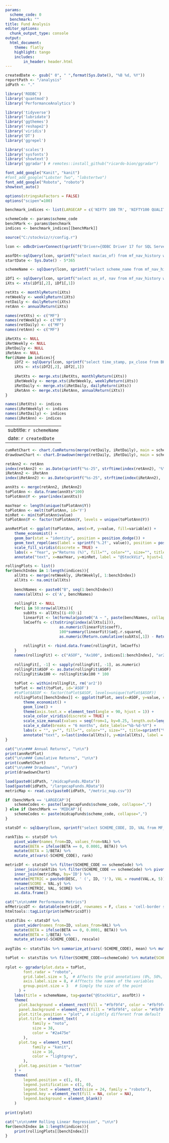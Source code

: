 ```yaml
---
params:
  scheme_code: 0
  benchmark: ""
title: Fund Analysis
editor_options:
  chunk_output_type: console
output: 
  html_document:
    theme: flatly
    highlight: tango
    includes:
        in_header: header.html
---
```


```r
createdDate <- gsub(" 0", " ",format(Sys.Date(), "%B %d, %Y"))
reportPath <- "/analysis"
idPath <- "."

library('RODBC')
library('quantmod')
library('PerformanceAnalytics')

library('tidyverse')
library('lubridate')
library('ggthemes')
library('reshape2')
library('viridis')
library('DT')
library('ggrepel')

library('scales')
library('sysfonts')
library('showtext')
library('ggradar') # remotes::install_github("ricardo-bion/ggradar")

font_add_google("Kanit", "kanit")
#font_add_google("Lobster Two", "lobstertwo")
font_add_google("Roboto", "roboto")
showtext_auto()

options(stringsAsFactors = FALSE)
options("scipen"=100)

benchmark_indices <- list(LARGECAP = c('NIFTY 100 TR', 'NIFTY100 QUALITY 30 TR', 'NIFTY500 VALUE 50 TR'), MIDCAP = c('NIFTY MIDCAP 150 TR', 'NIFTY MIDCAP150 QUALITY 50 TR', 'NIFTY500 VALUE 50 TR'))

schemeCode <- params$scheme_code
benchMark <- params$benchmark
indices <- benchmark_indices[[benchMark]]

source("C:/stockviz/r/config.r")

lcon <- odbcDriverConnect(sprintf("Driver={ODBC Driver 17 for SQL Server};Server=%s;Database=%s;Uid=%s;Pwd=%s;", ldbserver, ldbname, ldbuser, ldbpassword), case = "nochange", believeNRows = TRUE)

asofDt<-sqlQuery(lcon, sprintf("select max(as_of) from mf_nav_history where scheme_code=%s", schemeCode))[[1]]
startDate <- Sys.Date() - 5*365

schemeName <- sqlQuery(lcon, sprintf("select scheme_name from mf_nav_history where scheme_code=%s and as_of='%s'", schemeCode, asofDt))[[1]]

iDf1 <- sqlQuery(lcon, sprintf("select as_of, nav from mf_nav_history where scheme_code=%s and as_of >= '%s' and as_of <= '%s'", schemeCode, startDate, asofDt))
iXts <- xts(iDf1[,2], iDf1[,1])

retXts <- monthlyReturn(iXts)
retWeekly <- weeklyReturn(iXts)
retDaily <- dailyReturn(iXts)
retAnn <- annualReturn(iXts)

names(retXts) <- c("MF")
names(retWeekly) <- c("MF")
names(retDaily) <- c("MF")
names(retAnn) <- c("MF")

iRetXts <- NULL
iRetWeekly <- NULL
iRetDaily <- NULL
iRetAnn <- NULL
for(iName in indices){
	iDf2 <- sqlQuery(lcon, sprintf("select time_stamp, px_close from BHAV_INDEX where index_name='%s' and time_stamp >= '%s' and time_stamp <= '%s'", iName, startDate, asofDt))
	iXts <- xts(iDf2[,2], iDf2[,1])
	
	iRetXts <- merge.xts(iRetXts, monthlyReturn(iXts))
	iRetWeekly <- merge.xts(iRetWeekly, weeklyReturn(iXts))
	iRetDaily <- merge.xts(iRetDaily, dailyReturn(iXts))
	iRetAnn <- merge.xts(iRetAnn, annualReturn(iXts))
}

names(iRetXts) <- indices
names(iRetWeekly) <- indices
names(iRetDaily) <- indices
names(iRetAnn) <- indices
```

---
subtitle: `r schemeName`
date: `r createdDate`
---

```r
cumRetChart <- chart.CumReturns(merge(retDaily, iRetDaily), main = schemeName, legend.loc = 'topleft')
drawdownChart <- chart.Drawdown(merge(retDaily, iRetDaily), main = schemeName, legend.loc = 'bottomleft')

retAnn2 <- retAnn
index(retAnn2) <- as.Date(sprintf("%s-25", strftime(index(retAnn2), '%Y-%m')))
iRetAnn2 <- iRetAnn
index(iRetAnn2) <- as.Date(sprintf("%s-25", strftime(index(iRetAnn2), '%Y-%m')))

annXts <- merge(retAnn2, iRetAnn2)
toPlotAnn <- data.frame(annXts*100)
toPlotAnn$Y <- year(index(annXts))

maxYear <- length(unique(toPlotAnn$Y))
toPlotAnn <- melt(toPlotAnn, id='Y')
minRet <- min(toPlotAnn$value)
toPlotAnn$Y <- factor(toPlotAnn$Y, levels = unique(toPlotAnn$Y))

annRetPlot <- ggplot(toPlotAnn, aes(x=Y, y=value, fill=variable)) +
	theme_economist() +
	geom_bar(stat = "identity", position = position_dodge()) +
	geom_text_repel(aes(label = sprintf('%.2f', value)), position = position_dodge(0.9)) +
	scale_fill_viridis(discrete = TRUE) +
	labs(x = "Year", y="Returns (%)", fill="", color="", size="", title=sprintf("%s", schemeName), subtitle=sprintf("Annual Returns [%s:%s]", first(index(retDaily)), last(index(retDaily)))) +
	annotate("text", x=maxYear, y=minRet, label = "@StockViz", hjust=1, vjust=0, col="white", cex=6, fontface = "bold", alpha = 0.8)
```

```r
rollingPlots <- list()
for(benchIndex in 1:length(indices)){
	allXts <- merge(retWeekly, iRetWeekly[, 1:benchIndex])
	allXts <- na.omit(allXts)
	
	benchNames <- paste0("B", seq(1:benchIndex))
	names(allXts) <- c('A', benchNames)
	
	rollingFit <- NULL
	for(i in 50:nrow(allXts)){
		subXts <- allXts[(i-49):i]
		linearFit <- lm(formula(paste0("A ~ ", paste(benchNames, collapse='+'))), data.frame(subXts))
		lmCoeffs <- c(toString(index(allXts[i])), 
						as.numeric(linearFit$coeff), 
						100*summary(linearFit)$adj.r.squared, 
						as.numeric(Return.cumulative(subXts[,1]) - Return.cumulative(subXts[,2])))
	
		rollingFit <- rbind.data.frame(rollingFit, lmCoeffs)
	}
	names(rollingFit) <- c("ASOF", "Ax100", indices[1:benchIndex], "ar2", "XS")
	
	rollingFit[, -1] <- sapply(rollingFit[, -1], as.numeric)
	rollingFit$ASOF <- as.Date(rollingFit$ASOF)
	rollingFit$Ax100 <- rollingFit$Ax100 * 100
		
	toPlot <- within(rollingFit, rm('ar2'))
	toPlot <- melt(toPlot, id='ASOF')
	#toPlot$ASOF <- factor(toPlot$ASOF, levels=unique(toPlot$ASOF))
	rollingPlots[[benchIndex]] <- ggplot(toPlot, aes(x=ASOF, y=value, color=variable, group=variable, size=variable)) +
		theme_economist() +
		geom_line() +
		theme(axis.text.x = element_text(angle = 90, hjust = 1)) +
		scale_color_viridis(discrete = TRUE) +
		scale_size_manual(values = seq(from=1, by=0.25, length.out=length(unique(toPlot$variable)))) +
		scale_x_date(breaks = "6 months", date_labels="%b-%d-%Y") +
		labs(x = "", y="", fill="", color="", size="", title=sprintf("%s", schemeName), subtitle=sprintf("Rolling 50 weeks [%s:%s]", first(index(allXts)), last(index(allXts)))) +
		annotate("text", x=last(index(allXts)), y=min(allXts), label = "@StockViz", hjust=1, vjust=0, col="white", cex=6, fontface = "bold", alpha = 0.8)
}

```

```r
cat("\n\n### Annual Returns", "\n\n")
print(annRetPlot)
cat("\n\n### Cumulative Returns", "\n\n")
print(cumRetChart)
cat("\n\n### Drawdowns", "\n\n")
print(drawdownChart)
```

```r
load(paste0(idPath, "/midcapFunds.RData"))
load(paste0(idPath, "/largecapFunds.RData"))
metricMap <- read.csv(paste0(idPath, "/metric_map.csv"))

if (benchMark == 'LARGECAP'){
	schemeCodes <- paste(largecapFunds$scheme_code, collapse=",")
} else if (benchMark == 'MIDCAP'){
	schemeCodes <- paste(midcapFunds$scheme_code, collapse=",")
}

statsDf <- sqlQuery(lcon, sprintf("select SCHEME_CODE, ID, VAL from MF_CAPM where SCHEME_CODE in (%s)", schemeCodes)) 

rankTibs <- statsDf %>% 
	pivot_wider(names_from=ID, values_from=VAL) %>% 
	mutate(BETA = ifelse(BETA == 0, 0.0001, BETA)) %>% 
	mutate(BETA = 1/BETA) %>% 
	mutate_at(vars(-SCHEME_CODE), rank) 

metricDf <- statsDf %>% filter(SCHEME_CODE == schemeCode) %>%
	inner_join(rankTibs %>% filter(SCHEME_CODE == schemeCode) %>% pivot_longer(!SCHEME_CODE, names_to='ID', values_to='VAL') %>% select(ID, VAL), by='ID') %>%
	inner_join(metricMap, by='ID') %>%
	mutate(METRIC = paste0(DESC, ' (', ID, ')'), VAL = round(VAL.x, 5)) %>%
	rename(SCORE = VAL.y) %>%
	select(METRIC, VAL, SCORE) %>%
	as.data.frame()

cat("\n\n\n### Performance Metrics")
mfMetricsDT <- datatable(metricDf, rownames = F, class = 'cell-border stripe', filter='none', colnames = c("", names(metricDf)[-1]), options = list(dom = 't', pageLength = 30, ordering=F))
htmltools::tagList(print(mfMetricsDT))

statsTibs <- statsDf %>% 
	pivot_wider(names_from=ID, values_from=VAL) %>% 
	mutate(BETA = ifelse(BETA == 0, 0.0001, BETA)) %>% 
	mutate(BETA = 1/BETA) %>% 
	mutate_at(vars(-SCHEME_CODE), rescale)
				
avgTibs <- statsTibs %>% summarize_at(vars(-SCHEME_CODE), mean) %>% mutate(SCHEME_CODE='Average')

toPlot <- statsTibs %>% filter(SCHEME_CODE==schemeCode) %>% mutate(SCHEME_CODE = 'MF') %>% bind_rows(avgTibs) %>% as.data.frame()
			
rplot <- ggradar(plot.data = toPlot,
		font.radar = "roboto",
		grid.label.size = 5,  # Affects the grid annotations (0%, 50%, etc.)
		axis.label.size = 8, # Afftects the names of the variables
		group.point.size = 3   # Simply the size of the point 
	  ) +
	labs(title = schemeName, tag=paste("@StockViz", asofDt)) + 
	theme(
	  plot.background = element_rect(fill = "#fbf9f4", color = "#fbf9f4"),
	  panel.background = element_rect(fill = "#fbf9f4", color = "#fbf9f4"),
	  plot.title.position = "plot", # slightly different from default
	  plot.title = element_text(
			family = "noto", 
			size = 38,
			color = "#2a475e"
		),
	  plot.tag = element_text(
			family = "kanit", 
			size = 16,
			color = "lightgrey",
		),
	  plot.tag.position = "bottom"
	) +
	theme(
		legend.position = c(1, 0),  
		legend.justification = c(1, 0),
		legend.text = element_text(size = 24, family = "roboto"),
		legend.key = element_rect(fill = NA, color = NA),
		legend.background = element_blank()
	)
	
print(rplot)
```

```r
cat("\n\n\n### Rolling Linear Regression", "\n\n")
for(benchIndex in 1:length(indices)){
	print(rollingPlots[[benchIndex]])
}

```
